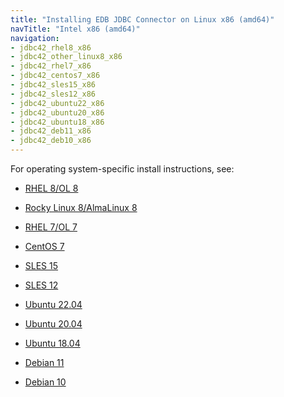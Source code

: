 ```yaml
---
title: "Installing EDB JDBC Connector on Linux x86 (amd64)"
navTitle: "Intel x86 (amd64)"
navigation:
- jdbc42_rhel8_x86
- jdbc42_other_linux8_x86
- jdbc42_rhel7_x86
- jdbc42_centos7_x86
- jdbc42_sles15_x86
- jdbc42_sles12_x86
- jdbc42_ubuntu22_x86
- jdbc42_ubuntu20_x86
- jdbc42_ubuntu18_x86
- jdbc42_deb11_x86
- jdbc42_deb10_x86
---
```


For operating system-specific install instructions, see:

  - [RHEL 8/OL 8](jdbc42_rhel8_x86)

  - [Rocky Linux 8/AlmaLinux 8](jdbc42_other_linux8_x86)
  - [RHEL 7/OL 7](jdbc42_rhel7_x86)
  - [CentOS 7](jdbc42_centos7_x86)
  - [SLES 15](jdbc42_sles15_x86)
  - [SLES 12](jdbc42_sles12_x86)
  - [Ubuntu 22.04](jdbc42_ubuntu22_x86)
  - [Ubuntu 20.04](jdbc42_ubuntu20_x86)
  - [Ubuntu 18.04](jdbc42_ubuntu18_x86)
  - [Debian 11](jdbc42_deb11_x86)
  - [Debian 10](jdbc42_deb10_x86)

